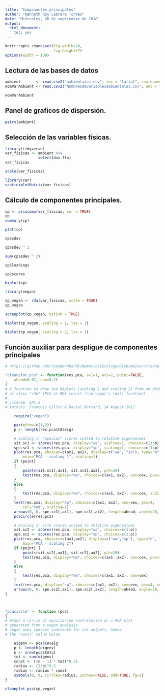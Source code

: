 ```yaml
---
title: "Componentes principales"
author: "Kenneth Roy Cabrera Torres"
date: "Miércoles, 26 de septiembre de 2018"
output: 
  html_document: 
    toc: yes
---
```



```r
knitr::opts_chunk$set(fig.width=10, 
                      fig.height=7)
options(width = 100)
```


## Lectura de las bases de datos

```r
ambient       <- read.csv2("ambientales.csv", enc = "latin1", row.names = 1)
nomVarAmbient <- read.csv2("Nombresdevariablesambientales.csv", enc = "latin1")
```

```r
nomVarAmbient
```

## Panel de graficos de dispersión.

```r
pairs(ambient)
```

## Selección de las variables físicas.

```r
library(tidyverse)
var_fisicas <- ambient %>%
               select(das:flo)
var_fisicas
```

```r
scale(var_fisicas)
```



```r
library(car)
scatterplotMatrix(var_fisicas)
```

## Cálculo de componentes principales.

```r
cp <- princomp(var_fisicas, cor = TRUE)
cp
summary(cp)
```


```r
plot(cp)
```


```r
cp$sdev
```

```r
cp$sdev ^ 2
```

```r
sum(cp$sdev ^ 2)
```


```r
cp$loadings
```


```r
cp$scores
```


```r
biplot(cp)
```

```r
library(vegan)
```
```r
cp_vegan <- rda(var_fisicas, scale = TRUE)
cp_vegan
```

```r
screeplot(cp_vegan, bstick = TRUE)
```

```r
biplot(cp_vegan, scaling = 1, las = 1)
```

```r
biplot(cp_vegan, scaling = 2, las = 1)
```


## Función auxiliar para despligue de componentes principales

```r

# https://github.com/JoeyBernhardt/NumericalEcology/blob/master/cleanplot.pca.R

"cleanplot.pca" <- function(res.pca, ax1=1, ax2=2, point=FALSE, 
	ahead=0.07, cex=0.7) 
{
# A function to draw two biplots (scaling 1 and scaling 2) from an object 
# of class "rda" (PCA or RDA result from vegan's rda() function)
#
# License: GPL-2 
# Authors: Francois Gillet & Daniel Borcard, 24 August 2012

	require("vegan")

	par(mfrow=c(1,2))
	p <- length(res.pca$CA$eig)

	# Scaling 1: "species" scores scaled to relative eigenvalues
	sit.sc1 <- scores(res.pca, display="wa", scaling=1, choices=c(1:p))
	spe.sc1 <- scores(res.pca, display="sp", scaling=1, choices=c(1:p))
	plot(res.pca, choices=c(ax1, ax2), display=c("wa", "sp"), type="n", 
		main="PCA - scaling 1", scaling=1)
	if (point)
	{
		points(sit.sc1[,ax1], sit.sc1[,ax2], pch=20)
		text(res.pca, display="wa", choices=c(ax1, ax2), cex=cex, pos=3, scaling=1)
	}
	else
	{
		text(res.pca, display="wa", choices=c(ax1, ax2), cex=cex, scaling=1)
	}
	text(res.pca, display="sp", choices=c(ax1, ax2), cex=cex, pos=4, 
		col="red", scaling=1)
	arrows(0, 0, spe.sc1[,ax1], spe.sc1[,ax2], length=ahead, angle=20, col="red")
	pcacircle(res.pca)

	# Scaling 2: site scores scaled to relative eigenvalues
	sit.sc2 <- scores(res.pca, display="wa", choices=c(1:p))
	spe.sc2 <- scores(res.pca, display="sp", choices=c(1:p))
	plot(res.pca, choices=c(ax1,ax2), display=c("wa","sp"), type="n", 
		main="PCA - scaling 2")
	if (point) {
		points(sit.sc2[,ax1], sit.sc2[,ax2], pch=20)
		text(res.pca, display="wa", choices=c(ax1 ,ax2), cex=cex, pos=3)
	}
	else
	{
		text(res.pca, display="wa", choices=c(ax1, ax2), cex=cex)
	}
	text(res.pca, display="sp", choices=c(ax1, ax2), cex=cex, pos=4, col="red")
	arrows(0, 0, spe.sc2[,ax1], spe.sc2[,ax2], length=ahead, angle=20, col="red")
}



"pcacircle" <- function (pca) 
{
# Draws a circle of equilibrium contribution on a PCA plot 
# generated from a vegan analysis.
# vegan uses special constants for its outputs, hence 
# the 'const' value below.

	eigenv <- pca$CA$eig
	p <- length(eigenv)
	n <- nrow(pca$CA$u)
	tot <- sum(eigenv)
	const <- ((n - 1) * tot)^0.25
	radius <- (2/p)^0.5
	radius <- radius * const
	symbols(0, 0, circles=radius, inches=FALSE, add=TRUE, fg=2)
}
```


```r
cleanplot.pca(cp_vegan)
```

